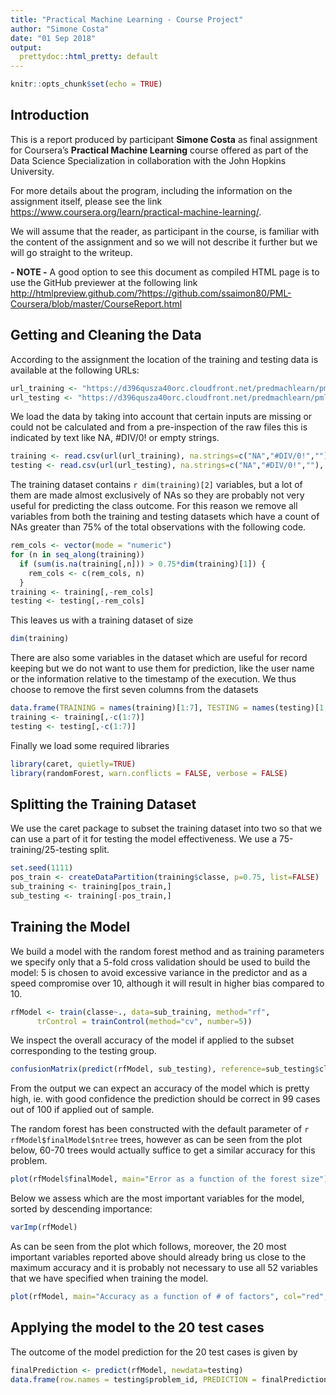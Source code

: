 ```yaml
---
title: "Practical Machine Learning - Course Project"
author: "Simone Costa"
date: "01 Sep 2018"
output: 
  prettydoc::html_pretty: default
---
```


```r
knitr::opts_chunk$set(echo = TRUE)
```

## Introduction
This is a report produced by participant **Simone Costa** as final assignment for Coursera's **Practical Machine Learning** course offered as part of the Data Science Specialization in collaboration with the John Hopkins University.

For more details about the program, including the information on the assignment itself, please see the link 
<https://www.coursera.org/learn/practical-machine-learning/>.

We will assume that the reader, as participant in the course, is familiar with the content of the assignment and so we will not describe it further but we will go straight to the writeup.

**- NOTE -** A good option to see this document as compiled HTML page is to use the GitHub previewer at the following link
<http://htmlpreview.github.com/?https://github.com/ssaimon80/PML-Coursera/blob/master/CourseReport.html>

## Getting and Cleaning the Data

According to the assignment the location of the training and testing data is available at the following URLs:
```r
url_training <- "https://d396qusza40orc.cloudfront.net/predmachlearn/pml-training.csv"
url_testing <- "https://d396qusza40orc.cloudfront.net/predmachlearn/pml-testing.csv"
```
We load the data by taking into account that certain inputs are missing or could not be calculated and from a pre-inspection of the raw files this is indicated by text like NA, #DIV/0! or empty strings.

```r
training <- read.csv(url(url_training), na.strings=c("NA","#DIV/0!",""), header=TRUE)
testing <- read.csv(url(url_testing), na.strings=c("NA","#DIV/0!",""), header=TRUE)
```

The training dataset contains `r dim(training)[2]` variables, but a lot of them are made almost exclusively of NAs so they are probably not very useful for predicting the class outcome. For this reason we remove all variables from both the training and testing datasets which have a count of NAs greater than 75% of the total observations with the following code.
```r
rem_cols <- vector(mode = "numeric")
for (n in seq_along(training)) 
  if (sum(is.na(training[,n])) > 0.75*dim(training)[1]) {
    rem_cols <- c(rem_cols, n)
  }
training <- training[,-rem_cols]
testing <- testing[,-rem_cols]
```
This leaves us with a training dataset of size
```r
dim(training)
```
There are also some variables in the dataset which are useful for record keeping but we do not want to use them for prediction, like the user name or the information relative to the timestamp of the execution. We thus choose to remove the first seven columns from the datasets
```r
data.frame(TRAINING = names(training)[1:7], TESTING = names(testing)[1:7])
training <- training[,-c(1:7)]
testing <- testing[,-c(1:7)]
```

Finally we load some required libraries
```r
library(caret, quietly=TRUE)
library(randomForest, warn.conflicts = FALSE, verbose = FALSE)
```

## Splitting the Training Dataset
We use the caret package to subset the training dataset into two so that we can use a part of it for testing the model effectiveness. We use a 75-training/25-testing split.
```r
set.seed(1111)
pos_train <- createDataPartition(training$classe, p=0.75, list=FALSE)
sub_training <- training[pos_train,]
sub_testing <- training[-pos_train,]
```

## Training the Model
We build a model with the random forest method and as training parameters we specify only that a 5-fold cross validation should be used to build the model: 5 is chosen to avoid excessive variance in the predictor and as a speed compromise over 10, although it will result in higher bias compared to 10.
```r
rfModel <- train(classe~., data=sub_training, method="rf", 
      trControl = trainControl(method="cv", number=5))
```
We inspect the overall accuracy of the model if applied to the subset corresponding to the testing group.
```r
confusionMatrix(predict(rfModel, sub_testing), reference=sub_testing$classe)
```
From the output we can expect an accuracy of the model which is pretty high, ie. with good confidence the prediction should be correct in 99 cases out of 100 if applied out of sample.

The random forest has been constructed with the default parameter of `r rfModel$finalModel$ntree` trees, however as can be seen from the plot below, 60-70 trees would actually suffice to get a similar accuracy for this problem.

```r
plot(rfModel$finalModel, main="Error as a function of the forest size")
```

Below we assess which are the most important variables for the model, sorted by descending importance:
```r
varImp(rfModel)
```
As can be seen from the plot which follows, moreover, the 20 most important variables reported above should already bring us close to the maximum accuracy and it is probably not necessary to use all 52 variables that we have specified when training the model.
```r
plot(rfModel, main="Accuracy as a function of # of factors", col="red", lwd=2)
```

## Applying the model to the 20 test cases
The outcome of the model prediction for the 20 test cases is given by
```r
finalPrediction <- predict(rfModel, newdata=testing)
data.frame(row.names = testing$problem_id, PREDICTION = finalPrediction)
```


